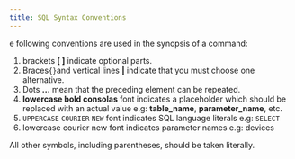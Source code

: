 ```yaml
---
title: SQL Syntax Conventions
---
```


e following conventions are used in the synopsis of a command:

1. brackets **[ ]** indicate optional parts.
1. Braces`{}`and vertical lines **|** indicate that you must choose one alternative.
1. Dots **...** mean that the preceding element can be repeated.
1. **lowercase bold consolas** font indicates a placeholder which should be replaced with an actual value e.g: **table\_name**, **parameter\_name**, etc.
1. `UPPERCASE` `COURIER` `NEW` font indicates SQL language literals e.g: `SELECT`
1. lowercase courier new font indicates parameter names e.g: devices

All other symbols, including parentheses, should be taken literally.

